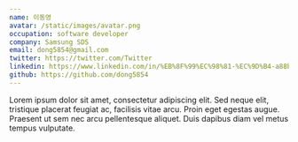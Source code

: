 ```yaml
---
name: 이동영
avatar: /static/images/avatar.png
occupation: software developer
company: Samsung SDS
email: dong5854@gmail.com
twitter: https://twitter.com/Twitter
linkedin: https://www.linkedin.com/in/%EB%8F%99%EC%98%81-%EC%9D%B4-a88b7b244/
github: https://github.com/dong5854
---
```


Lorem ipsum dolor sit amet, consectetur adipiscing elit. Sed neque elit, tristique placerat feugiat ac, facilisis vitae arcu. Proin eget egestas augue. Praesent ut sem nec arcu pellentesque aliquet. Duis dapibus diam vel metus tempus vulputate.
